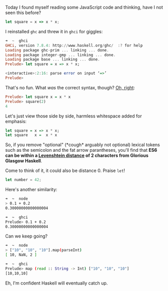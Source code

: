 
<Meta
  title="let javascript = haskell?"
  date="2015-02-16"
  description="A humorous exploration of syntax similarities between two popular languages."
/>

Today I found myself reading some JavaScript code and thinking, have I not seen this before?

```javascript
let square = x => x * x;
```

I reinstalled `ghc` and threw it in `ghci` for giggles:

```haskell
➜  ~  ghci
GHCi, version 7.8.4: http://www.haskell.org/ghc/  :? for help
Loading package ghc-prim ... linking ... done.
Loading package integer-gmp ... linking ... done.
Loading package base ... linking ... done.
Prelude> let square = x => x * x;

<interactive>:2:16: parse error on input ‘=>’
Prelude>
```

That's no fun. What _was_ the correct syntax, though? [Oh, right](https://wiki.haskell.org/Function):

```haskell
Prelude> let square x = x * x
Prelude> square(2)
4
```

Let's just view those side by side, harmless whitespace added for emphasis:

```haskell
let square = x => x * x;
let square   x =  x * x
```

So, if you remove "optional" (\*cough\* arguably not optional) lexical tokens such as the semicolon and the fat arrow parantheses, you'll find that **ES6 can be within a [Levenshtein distance](http://en.wikipedia.org/wiki/Levenshtein_distance) of 2 characters from Glorious Glasgow Haskell**.

Come to think of it, it could also be distance 0. Praise `let`!

```javascript
let number = 42;
```

Here's another similarity:

```bash
➜  ~  node
> 0.1 + 0.2
0.30000000000000004

➜  ~  ghci
Prelude> 0.1 + 0.2
0.30000000000000004
```

Can we keep going?

```bash
➜  ~  node
> ["10", "10", "10"].map(parseInt)
[ 10, NaN, 2 ]

➜  ~  ghci
Prelude> map (read :: String -> Int) ["10", "10", "10"]
[10,10,10]
```

Eh, I'm confident Haskell will eventually catch up.
